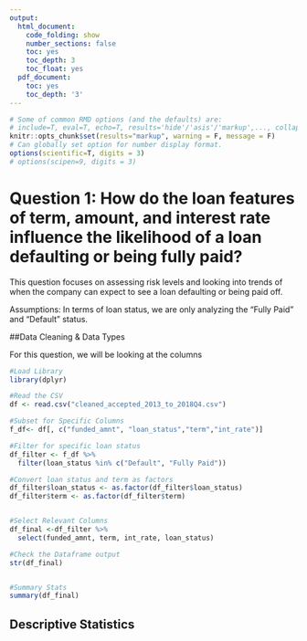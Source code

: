 ---
output:
  html_document:
    code_folding: show
    number_sections: false
    toc: yes
    toc_depth: 3
    toc_float: yes
  pdf_document:
    toc: yes
    toc_depth: '3'
---

```{r setup, include=F}
# Some of common RMD options (and the defaults) are: 
# include=T, eval=T, echo=T, results='hide'/'asis'/'markup',..., collapse=F, warning=T, message=T, error=T, cache=T, fig.width=6, fig.height=4, fig.dim=c(6,4) #inches, fig.align='left'/'center','right', 
knitr::opts_chunk$set(results="markup", warning = F, message = F)
# Can globally set option for number display format.
options(scientific=T, digits = 3) 
# options(scipen=9, digits = 3) 
```

# Question 1: How do the loan features of term, amount, and interest rate influence the likelihood of a loan defaulting or being fully paid? 

This question focuses on assessing risk levels and looking into trends of when the company can expect to see a loan defaulting or being paid off. 

Assumptions:
In terms of loan status, we are only analyzing the "Fully Paid" and "Default" status.

##Data Cleaning & Data Types

For this question, we will be looking at the columns

```{r, echo=TRUE}
#Load Library
library(dplyr)

#Read the CSV
df <- read.csv("cleaned_accepted_2013_to_2018Q4.csv")

#Subset for Specific Columns
f_df<- df[, c("funded_amnt", "loan_status","term","int_rate")]

#Filter for specific loan status
df_filter <- f_df %>%
  filter(loan_status %in% c("Default", "Fully Paid"))

#Convert loan status and term as factors
df_filter$loan_status <- as.factor(df_filter$loan_status)
df_filter$term <- as.factor(df_filter$term)


#Select Relevant Columns
df_final <-df_filter %>%
  select(funded_amnt, term, int_rate, loan_status)

#Check the Dataframe output
str(df_final)



```

```{r, echo=TRUE}
#Summary Stats
summary(df_final)

```

## Descriptive Statistics

